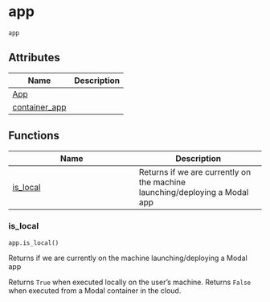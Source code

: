 # app { #modal.app }

`app`

## Attributes

| Name | Description |
| --- | --- |
| [App](#modal.app.App) |  |
| [container_app](#modal.app.container_app) |  |

## Functions

| Name | Description |
| --- | --- |
| [is_local](#modal.app.is_local) | Returns if we are currently on the machine launching/deploying a Modal app |

### is_local { #modal.app.is_local }

`app.is_local()`

Returns if we are currently on the machine launching/deploying a Modal app

Returns `True` when executed locally on the user's machine.
Returns `False` when executed from a Modal container in the cloud.